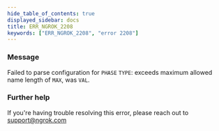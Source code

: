 ```yaml
---
hide_table_of_contents: true
displayed_sidebar: docs
title: ERR_NGROK_2208
keywords: ["ERR_NGROK_2208", "error 2208"]
---
```


### Message

Failed to parse configuration for `PHASE` `TYPE`: exceeds maximum allowed name length of `MAX`, was `VAL`.

### Further help

If you're having trouble resolving this error, please reach out to [support@ngrok.com](mailto:support@ngrok.com?subject=Help%20with%20ERR_NGROK_2208)
